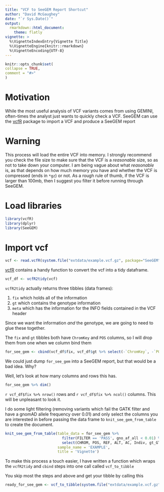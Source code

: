 ```yaml
---
title: "VCF to SeeGEM Report Shortcut"
author: "David McGaughey"
date: "`r Sys.Date()`"
output: 
  rmarkdown::html_document:
    theme: flatly
vignette: >
  %\VignetteIndexEntry{Vignette Title}
  %\VignetteEngine{knitr::rmarkdown}
  %\VignetteEncoding{UTF-8}
---
```

  
```r
knitr::opts_chunk$set(
collapse = TRUE,
comment = "#>"
)
```

# Motivation
While the most useful analysis of VCF variants comes from using GEMINI, often-times the analyst just wants to quickly check a VCF. SeeGEM can use the [vcfR](https://cran.r-project.org/web/packages/vcfR/index.html) package to import a VCF and produce a SeeGEM report

# Warning
This process will load the entire VCF into memory. I strongly recommend you check the file size to make sure that the VCF is a *reasonable* size, so as not to take down your computer. I am being vague about what *reasonable* is, as that depends on how much memory you have and whether the VCF is compressed (ends in `*gz`) or not. As a rough rule of thumb, if the VCF is larger than 100mb, then I suggest you filter it before running through SeeGEM. 

# Load libraries
```r
library(vcfR)
library(dplyr)
library(SeeGEM)
```

# Import vcf
```r
vcf <- read.vcfR(system.file("extdata/example.vcf.gz", package="SeeGEM"))
```

[vcfR](https://cran.r-project.org/web/packages/vcfR/index.html) contains a handy function to convert the vcf into a tidy dataframe. 
```r
vcf_df <- vcfR2tidy(vcf)
```

`vcfR2tidy` actually returns three tibbles (data frames):

1. `fix` which holds all of the information
2. `gt` which contains the genotype information
3. `meta` which has the information for the INFO fields contained in the VCF header

Since we want the information *and* the genotype, we are going to need to glue these together. 

The `fix` and `gt` tibbles both have `ChromKey` and `POS` columns, so I will drop them from one when we column bind them
```r
for_see_gem <- cbind(vcf_df$fix, vcf_df$gt %>% select(-`ChromKey`, -`POS`))
```

We could just dump `for_see_gem` into a SeeGEM report, but that would be a bad idea. Why?

Well, let's look at how many columns and rows this has.

```r
for_see_gem %>% dim()
```

`r vcf_df$fix %>% nrow()` rows and `r vcf_df$fix %>% ncol()` columns. This will be unpleasant to look it. 

I do some light filtering (removing variants which fail the GATK filter and have a gnomAD allele frequency over 0.01) and only select the columns you are interested in before passing the data frame to `knit_see_gem_from_table` to create the document. 

```r
knit_see_gem_from_table(table_data = for_see_gem %>% 
                          filter(FILTER == 'PASS', gno_af_all < 0.01) %>% 
                          select(CHROM, POS, REF, ALT, AC, Indiv, gt_GT, gt_DP, gno_af_all, ccr_pct_v1, REVEL), 
                        sample_name = 'EXAMPLE', 
                        title = 'Vignette')
```

To make this process a touch easier, I have written a function which wraps the `vcfR2tidy` and `cbind` steps into one call called `vcf_to_tibble`

You skip most the steps and above and get your tibble by calling this
```r
ready_for_see_gem <- vcf_to_tibble(system.file("extdata/example.vcf.gz", package="SeeGEM"))
```